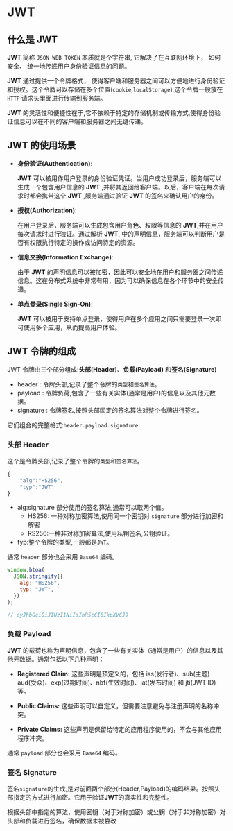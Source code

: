 # JWT

## 什么是 JWT

**JWT** 简称 `JSON WEB TOKEN` 本质就是个字符串, 它解决了在互联网环境下，‌ 如何安全、‌ 统一地传递用户身份验证信息的问题。

**JWT** 通过提供一个令牌格式，‌ 使得客户端和服务器之间可以方便地进行身份验证和授权。这个令牌可以存储在多个位置(`cookie`,`localStorage`),这个令牌一般放在 `HTTP` 请求头里面进行传输到服务端。

**JWT** 的灵活性和便捷性在于,它不依赖于特定的存储机制或传输方式,使得身份验证信息可以在不同的客户端和服务器之间无缝传递。‌

## JWT 的使用场景

- **身份验证(Authentication)**:

  **JWT** 可以被用作用户登录的身份验证凭证。当用户成功登录后，服务端可以生成一个包含用户信息的 **JWT** ,并将其返回给客户端。以后，客户端在每次请求时都会携带这个 **JWT** ,服务端通过验证 **JWT** 的签名来确认用户的身份。

- **授权(Authorization)**:

  在用户登录后，服务端可以生成包含用户角色、权限等信息的 **JWT**,并在用户每次请求时进行验证。通过解析 **JWT**, 中的声明信息，服务端可以判断用户是否有权限执行特定的操作或访问特定的资源。

- **信息交换(Information Exchange)**:

  由于 **JWT** 的声明信息可以被加密，因此可以安全地在用户和服务器之间传递信息。这在分布式系统中非常有用，因为可以确保信息在各个环节中的安全传递。

- **单点登录(Single Sign-On)**:

  **JWT** 可以被用于支持单点登录，使得用户在多个应用之间只需要登录一次即可使用多个应用，从而提高用户体验。

## JWT 令牌的组成

JWT 令牌由三个部分组成:**头部(Header)**、**负载(Payload)** 和**签名(Signature)**

- header : 令牌头部,记录了整个令牌的`类型`和`签名算法`。
- payload : 令牌负荷,包含了一些有关实体(通常是用户)的信息以及其他元数据。
- signature : 令牌签名,按照头部固定的签名算法对整个令牌进行签名。

它们组合的完整格式:`header.payload.signature`

### 头部 Header

这个是令牌头部,记录了整个令牌的`类型`和`签名算法`。

```javascript
{
    "alg":"HS256",
    "typ":"JWT"
}
```

- alg:signature 部分使用的签名算法,通常可以取两个值。
  - HS256: 一种对称加密算法,使用同一个密钥对 `signature` 部分进行加密和解密
  - RS256:一种非对称加密算法,使用私钥签名,公钥验证。
- typ:整个令牌的类型,一般都是`JWT`。

通常 `header` 部分也会采用 `Base64` 编码。

```javascript
window.btoa(
  JSON.stringify({
    alg: "HS256",
    typ: "JWT",
  })
);

// eyJhbGciOiJIUzI1NiIsInR5cCI6IkpXVCJ9
```

### 负载 Payload

**JWT** 的载荷也称为声明信息，包含了一些有关实体（通常是用户）的信息以及其他元数据。通常包括以下几种声明：

- **Registered Claim:** 这些声明是预定义的，包括 iss(发行者)、sub(主题) aud(受众)、exp(过期时间)、nbf(生效时间)、iat(发布时间) 和 jti(JWT ID)等。

- **Public Claims:** 这些声明可以自定义，但需要注意避免与注册声明的名称冲突。

- **Private Claims:** 这些声明是保留给特定的应用程序使用的，不会与其他应用程序冲突。

通常 `payload` 部分也会采用 `Base64` 编码。

### 签名 Signature

签名`signature`的生成,是对前面两个部分(Header,Payload)的编码结果。按照头部指定的方式进行加密。它用于验证**JWT**的真实性和完整性。

根据头部中指定的算法，使用密钥（对于对称加密）或公钥（对于非对称加密）对头部和负载进行签名，确保数据未被篡改
